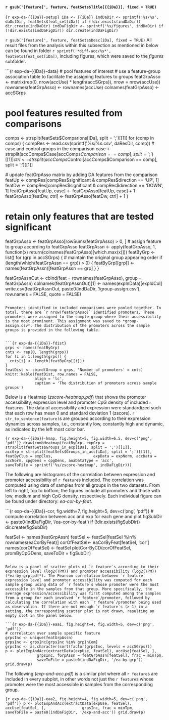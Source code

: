 

#### `r gsub('[feature]', feature, featSets$Title[{{iDa}}], fixed = TRUE)`

```{r exp-da-{{iDa}}-setup}
iDa <- {{iDa}}
indDaDir <- sprintf('%s/%s', daOutDir, featSets$feat_set[iDa])
if (!dir.exists(indDaDir)) dir.create(indDaDir)
indDaFigDir <- sprintf('%s/figures', indDaDir)
if (!dir.exists(indDaFigDir)) dir.create(indDaFigDir)
```

`r gsub('[feature]', feature, featSets$Desc[iDa], fixed = TRUE)` All result files from the analysis within this subsection as mentioned in below can be found in folder `r sprintf('*diff-acc/%s*', featSets$feat_set[iDa])`, including figures, which were saved to the *figures* subfolder.

```{r exp-da-{{iDa}}-data}
# pool features of interest
# use a feature-group association table to facilitate the assigning features to groups
featGrpAsso <- matrix(rep(0, nrow(accUse) * length(accSGrps)), nrow = nrow(accUse))
rownames(featGrpAsso) <- rownames(accUse)
colnames(featGrpAsso) <- accSGrps

# pool features resulted from comparisons
comps <- strsplit(featSets$Comparions[iDa], split = ';')[[1]]
for (comp in comps) {
  compRes <- read.csv(sprintf('%s/%s.csv', daResDir, comp))
  # case and control groups in the comparison
  case <- strsplit(accComps$Case[accComps$Comparison == comp], split = ';')[[1]]
  ctrl <- strsplit(accComps$Control[accComps$Comparison == comp], split = ';')[[1]]
  
  # update featGrpAsso matrix by adding DA features from the comparison
  featUp <- compRes[compRes$significant & compRes$direction == 'UP', 1] 
  featDw <- compRes[compRes$significant & compRes$direction == 'DOWN', 1]
  featGrpAsso[featUp, case] <- featGrpAsso[featUp, case] + 1
  featGrpAsso[featDw, ctrl] <- featGrpAsso[featDw, ctrl] + 1
}

# retain only features that are tested significant
featGrpAsso <- featGrpAsso[rowSums(featGrpAsso) > 0, ]
# assign feature to group according to featGrpAsso
featGrpAssn <- apply(featGrpAsso, 1, function(x) return(colnames(featGrpAsso)[which.max(x)]))
featByGrp <- list()
for (grp in accSGrps) { # maintain the original group appearing order
  if (length(which(featGrpAssn == grp)) > 0) {
    featByGrp[[grp]] <- names(featGrpAssn)[featGrpAssn == grp]
  }
}

featGrpAssnOut <- cbind(feat = rownames(featGrpAsso), group = featGrpAssn)
colnames(featGrpAssnOut)[1] <- names(expInData)[expIdCol]
write.csv(featGrpAssnOut, paste0(indDaDir, '/group-assign.csv'),
          row.names = FALSE, quote = FALSE)
```

Promoters identified in included comparisons were pooled together. In total, there are `r nrow(featGrpAsso)` identified promoters. These promoters were assigned to the sample group where their accessibility is the most prominent. This assignment was saved to *group-assign.csv*. The distribution of the promoters across the sample groups is provided in the following table.


```{r exp-da-{{iDa}}-fdist}
grps <- names(featByGrp)
cnts <- rep(0, length(grps))
for (i in 1:length(grps)) {
  cnts[i] <- length(featByGrp[[i]])
}
featDist <- cbind(Group = grps, 'Number of promoters' = cnts)
knitr::kable(featDist, row.names = FALSE,
             align = 'lc',
             caption = 'The distribution of promoters across sample groups')
```

Below is a Heatmap (*zscore-heatmap.pdf*) that shows the promoter accessibility, expression level and promoter CpG density of included `r feature`s. The data of accessibility and expression were standardized such that each row has mean 0 and standard deviation 1 (zscore). `r str_to_sentence(feature)`s are grouped according to their expression dynamics across samples, i.e., constantly low, constantly high and dynamic, as indicated by the left most color bar. 
 
```{r exp-da-{{iDa}}-hmap, fig.height=5, fig.width=6.5, dev=c('png', 'pdf')}
draw(combHeatmap(featByGrp, expGrp = strsplit(featSets$Groups_in_exp[iDa], split = ';')[[1]], 
                 accGrp = strsplit(featSets$Groups_in_acc[iDa], split = ';')[[1]], featByClus = expClus,
                 expData = expNorm, accData = accNorm, cpgDens = cpgDens, anaDataType = 'acc',
                 saveToFile = sprintf('%s/zscore-heatmap', indDaFigDir)))
```

The following are histograms of the correlation between expression and promoter accessibility of `r feature`s included. The correlation was computed using data of samples from all groups in the two datasets. From left to right, top to bottom, the figures include all promoters and those with low, medium and high CpG density, respectively. Each individual figure can be found under directory: *ea-cor-by-feat*.

```{r exp-da-{{iDa}}-cor, fig.width=7, fig.height=5, dev=c('png', 'pdf')}
# compute correlation between acc and exp for each gene and plot
figSubDir <- paste0(indDaFigDir, '/ea-cor-by-feat')
if (!dir.exists(figSubDir)) dir.create(figSubDir)

featSel <- names(featGrpAssn)
featSel <- featSel[featSel %in% rownames(eaCorByFeat)]
corOfFeatSel<- eaCorByFeat[featSel, 'cor']
names(corOfFeatSel) <- featSel
plotCorrByCD(corOfFeatSel, promByCpGDens, saveToDir = figSubDir)
```

Below is a panel of scatter plots of `r feature`s according to their expression level (log2(TPM)) and promoter accessibility (log2(TPM)) (*ea-by-grp.pdf*). The Pearson correlation between `r feature` expression level and promoter accessibility was computed for each sample group using data of `r feature`s whose promoter were the most accessible in the samples from that group. More specifically, the average expression/accessibility was first computed among the samples from a group for each involved `r feature`/promoter, followed by calculating the correlation with each `r feature`/promoter being used as observation. If there are not enough `r feature`s (> 1) in a setting, the corresponding scatter plot is not drawn, resulting an empty slot in the panel below. 

```{r exp-da-{{iDa}}-eaa1, fig.height=4, fig.width=5, dev=c('png', 'pdf')}
# correlation over sample specific feature
grpsInc <- unique(featGrpAssn)
grpsInc <- grpsInc[grpsInc %in% grpInCom]
grpsInc <- as.character(sort(factor(grpsInc, levels = accSGrps)))
p <- plotExpAndAcc(extractData(expUse, featSel), accUse[featSel, ], 
              grpsInc, fGrpAssn = featGrpAssn[featSel], frac = minTpm, 
              saveToFile = paste0(indDaFigDir, '/ea-by-grp'))
grid.draw(p)
```

The following (*exp-and-acc.pdf*) is a similar plot where all `r feature`s are included in every subplot, in other words not just the `r feature`s whose promoter were the most accessible in samples from the corresponding group.   


```{r exp-da-{{iDa}}-eaa2, fig.height=4, fig.width=5, dev=c('png', 'pdf')}
p <- plotExpAndAcc(extractData(expUse, featSel), accUse[featSel, ], 
              grpsInc, frac = minTpm,
              saveToFile = paste0(indDaFigDir, '/exp-and-acc'))
grid.draw(p)
```
